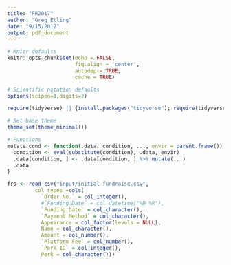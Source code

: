 ```yaml
---
title: "FR2017"
author: "Greg Etling"
date: "9/15/2017"
output: pdf_document
---
```

```r
# Knitr defaults
knitr::opts_chunk$set(echo = FALSE,
                      fig.align = 'center', 
                      autodep = TRUE,
                      cache = TRUE)

# Scientific notation defaults
options(scipen=1,digits=2)

require(tidyverse) || {install.packages("tidyverse"); require(tidyverse)}

# Set base theme
theme_set(theme_minimal())

# Functions
mutate_cond <- function(.data, condition, ..., envir = parent.frame()) {
  condition <- eval(substitute(condition), .data, envir)
  .data[condition, ] <- .data[condition, ] %>% mutate(...)
  .data
}
```

```r
frs <- read_csv("input/initial-fundraise.csv",
         col_types =cols(
           `Order No.` = col_integer(),
           #`Funding Date` = col_datetime("%D %R"),
           `Funding Date` = col_character(),
           `Payment Method` = col_character(),
           Appearance = col_factor(levels = NULL),
           Name = col_character(),
           Amount = col_number(),
           `Platform Fee` = col_number(),
           `Perk ID` = col_integer(),
           Perk = col_character()))


```
